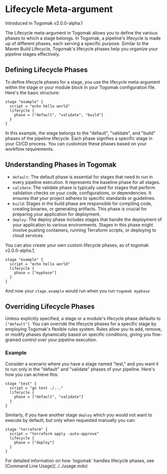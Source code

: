 

# Lifecycle Meta-argument

<Callout type="info" emoji="ℹ️">
  Introduced in Togomak v2.0.0-alpha.1
</Callout>


The Lifecycle meta-argument in Togomak allows you to define the various phases to which a stage belongs. 
In Togomak, a pipeline's lifecycle is made up of different phases, each serving a specific purpose. 
Similar to the Maven Build Lifecycle, Togomak's lifecycle phases help you organize your pipeline stages effectively.

## Defining Lifecycle Phases 

To define lifecycle phases for a stage, you use the lifecycle meta-argument within the stage or your 
module block in your Togomak configuration file. Here's the basic structure:
```hcl 
stage "example" {
  script = "echo hello world"
  lifecycle {
    phase = ["default", "validate", "build"]
  }
}
```

In this example, the stage belongs to the "default", "validate", and "build" phases of the pipeline lifecycle. 
Each phase signifies a specific stage in your CI/CD process. You can customize these phases based on your workflow requirements.

## Understanding Phases in Togomak

- `default`: The default phase is essential for stages that need to run in every pipeline execution. It represents the baseline phase for all stages.
- `validate`: The validate phase is typically used for stages that perform validation checks on your code, configurations, or dependencies. 
    It ensures that your project adheres to specific standards or guidelines.
- `build`: Stages in the build phase are responsible for compiling code, creating binaries, or generating artifacts. 
This phase is crucial for preparing your application for deployment.
- `deploy`: The deploy phase includes stages that handle the deployment of your application to various environments.
 Stages in this phase might involve pushing containers, running Terraform scripts, or deploying to cloud services.

You can also create your own custom lifecycle phases, as of togomak v2.0.0-alpha.1,
```hcl 
stage "example" {
  script = "echo hello world"
  lifecycle {
    phase = ["myphase"]
  }
}
```
And now your `stage.example` would run when you run `togomak myphase`

## Overriding Lifecycle Phases 
Unless explicitly specified, a stage or a module's lifecycle phase defaults to `["default"]`. You can override the lifecycle phases for a specific stage by employing Togomak's flexible rules system. Rules allow you to add, remove, or modify phases dynamically based on specific conditions, giving you fine-grained control over your pipeline execution.
### Example 
Consider a scenario where you have a stage named "test," 
and you want it to run only in the "default" and "validate" phases of your pipeline. Here's how you can achieve this:

```hcl 
stage "test" {
  script = "go test ./..."
  lifecycle {
    phase = ["default", "validate"]
  }
}
```
Similarly, if you have another stage `deploy` which you would not want to execute by default, but only when requested manually you can:
```hcl 
stage "terraform" {
  script = "terraform apply -auto-approve"
  lifecycle {
    phase = ["deploy"]
  }
}
```

<Callout type="info">
  For detailed information on how `togomak` handles lifecycle phases, see [Command Line Usage](../../usage.mdx)
</Callout>